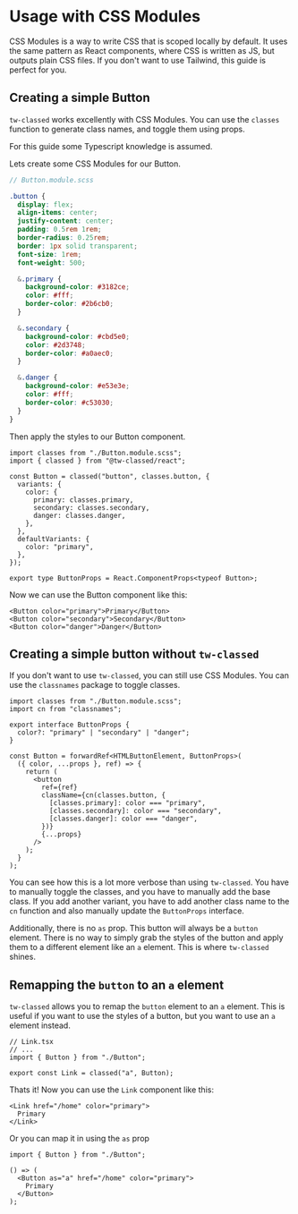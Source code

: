 # Usage with CSS Modules

CSS Modules is a way to write CSS that is scoped locally by default. It uses the same pattern as React components, where CSS is written as JS, but outputs plain CSS files. If you don't want to use Tailwind, this guide is perfect for you.

## Creating a simple Button

`tw-classed` works excellently with CSS Modules. You can use the `classes` function to generate class names, and toggle them using props.

For this guide some Typescript knowledge is assumed.

Lets create some CSS Modules for our Button.

```scss
// Button.module.scss

.button {
  display: flex;
  align-items: center;
  justify-content: center;
  padding: 0.5rem 1rem;
  border-radius: 0.25rem;
  border: 1px solid transparent;
  font-size: 1rem;
  font-weight: 500;

  &.primary {
    background-color: #3182ce;
    color: #fff;
    border-color: #2b6cb0;
  }

  &.secondary {
    background-color: #cbd5e0;
    color: #2d3748;
    border-color: #a0aec0;
  }

  &.danger {
    background-color: #e53e3e;
    color: #fff;
    border-color: #c53030;
  }
}
```

Then apply the styles to our Button component.

```tsx
import classes from "./Button.module.scss";
import { classed } from "@tw-classed/react";

const Button = classed("button", classes.button, {
  variants: {
    color: {
      primary: classes.primary,
      secondary: classes.secondary,
      danger: classes.danger,
    },
  },
  defaultVariants: {
    color: "primary",
  },
});

export type ButtonProps = React.ComponentProps<typeof Button>;
```

Now we can use the Button component like this:

```tsx
<Button color="primary">Primary</Button>
<Button color="secondary">Secondary</Button>
<Button color="danger">Danger</Button>
```

## Creating a simple button without `tw-classed`

If you don't want to use `tw-classed`, you can still use CSS Modules. You can use the `classnames` package to toggle classes.

```tsx
import classes from "./Button.module.scss";
import cn from "classnames";

export interface ButtonProps {
  color?: "primary" | "secondary" | "danger";
}

const Button = forwardRef<HTMLButtonElement, ButtonProps>(
  ({ color, ...props }, ref) => {
    return (
      <button
        ref={ref}
        className={cn(classes.button, {
          [classes.primary]: color === "primary",
          [classes.secondary]: color === "secondary",
          [classes.danger]: color === "danger",
        })}
        {...props}
      />
    );
  }
);
```

You can see how this is a lot more verbose than using `tw-classed`. You have to manually toggle the classes, and you have to manually add the base class. If you add another variant, you have to add another class name to the `cn` function and also manually update the `ButtonProps` interface.

Additionally, there is no `as` prop. This button will always be a `button` element. There is no way to simply grab the styles of the button and apply them to a different element like an `a` element. This is where `tw-classed` shines.

## Remapping the `button` to an `a` element

`tw-classed` allows you to remap the `button` element to an `a` element. This is useful if you want to use the styles of a button, but you want to use an `a` element instead.

```tsx
// Link.tsx
// ...
import { Button } from "./Button";

export const Link = classed("a", Button);
```

Thats it! Now you can use the `Link` component like this:

```tsx
<Link href="/home" color="primary">
  Primary
</Link>
```

Or you can map it in using the `as` prop

```tsx
import { Button } from "./Button";

() => (
  <Button as="a" href="/home" color="primary">
    Primary
  </Button>
);
```
